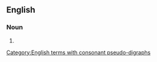 ==English==

===Noun===
{{head|en|noun plural form}}

# {{plural of|sweetheart|lang=en}}

[[Category:English terms with consonant pseudo-digraphs]]
